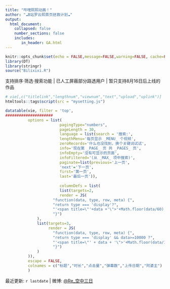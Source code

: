 ```yaml
---
title: "哔哩熙熙动画！"
author: "☁️B站罗云熙首页拯救计划☁️"
output:
  html_document:
    collapsed: false
    number_sections: false
    includes:
       in_header: GA.html
---
```


```r
knitr::opts_chunk$set(echo = FALSE,message=FALSE,warning=FALSE, cache=FALSE)
library(DT)
library(stringr)
source("Bilixixi.R")

```

支持排序·筛选·搜索功能 | 已人工屏蔽部分路透用户 | 暂只支持8月16日后上线的作品

```r
# vie[,c("titlelink","lengthnum","viewnum","text","upload","uplink")]
htmltools::tags$script(src = "mysetting.js")

datatable(vie, filter = 'top', 
#####################
          options = list(
                        pagingType="numbers",
                        pageLength = 30,
                        language = list(search = '搜索:',
                        lengthMenu='每页显示 _MENU_ 个视频',
                        zeroRecords='什么也没找到，换个关键词试试',
                        info='现在第 _PAGE_ 页 共 _PAGES_ 页',
                        infoEmpty='没有可显示的页面',
                        infoFiltered='(从 _MAX_ 项中搜索)',
                        paginate=list(previous='上一页',
                        'next'='下一页',
                        first='第一页',
                        last='最后一页')),
                        
                        columnDefs = list(
                        list(targets=2,
                        render = JS(
                     "function(data, type, row, meta) {",
                     "return type === 'display'?",
                     "'<span title=\"'+data +'\">'+Math.floor(data/60) + '分'+Math.floor(data%60)+'秒</span>' : data;",
                     "}")
              ),
              list(targets=3,
                   render = JS(
                     "function(data, type, row, meta) {",
                     "return type === 'display' && data>=10000 ?",
                     "'<span title=\"' + data + '\">'+Math.floor(data/1000)/10+'万</span>' : data;",
                     "}")
              )
          )),
          escape = FALSE,
          colnames = c("标题","时长","点击量","弹幕数","上传日期","阿婆主")
          )

```

最近更新: `r lastdate` | 微博: [\@Re_空中三日](https://www.weibo.com/6722029638/)
